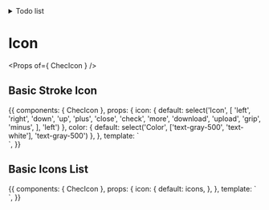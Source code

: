 
<Meta title="Components/Icon" component={ChecIcon} />

<details>
<summary>
Todo list
</summary>

- Implement custom size attribute 12px & 16px
- Import in tooltip to hover over each icon in icon list

</details>

# Icon

<Props of={ ChecIcon } />

## Basic Stroke Icon

<Preview>
  <Story name="Basic">
    {{
      components: {
        ChecIcon
      },
      props: {
        icon: {
          default: select('Icon',
            [
              'left',
              'right',
              'down',
              'up',
              'plus',
              'close',
              'check',
              'more',
              'download',
              'upload',
              'grip',
              'minus',
            ],
          'left')
        },
        color: {
          default: select('Color', ['text-gray-500', 'text-white'], 'text-gray-500')
        },
      },
      template: `
        <div class="py-16 flex justify-center bg-gray-400">
          <chec-icon :icon="icon" class="w-3 h-3" :class="color" />
        </div>`,
    }}
  </Story>
</Preview>

## Basic Icons List

<Preview>
  <Story name="Basic Icons List">
    {{
      components: {
        ChecIcon
      },
      props: {
        icon: {
          default: icons,
        },
      },
      template: `
        <div class="py-16 flex justify-center bg-gray-400">
          <chec-icon v-for="icon in icons" :icon="icon" class="w-3 h-3" :class="color" />
        </div>`,
    }}
  </Story>
</Preview>

